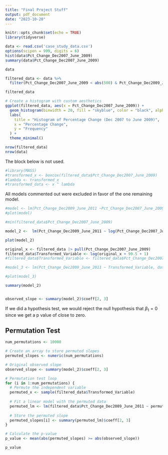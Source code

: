 ```yaml
---
title: "Final Project Stuff"
output: pdf_document
date: "2023-10-20"
---
```


```r
knitr::opts_chunk$set(echo = TRUE)
library(tidyverse)
```


```r
data <- read.csv('case_study_data.csv')
options(scipen = 999, digits = 6)
hist(data$Pct_Change_Dec2007_June_2009)
summary(data$Pct_Change_Dec2007_June_2009)
```

```r
data
```


```r
filtered_data <- data %>%
  filter(Pct_Change_Dec2007_June_2009 < abs(500) & Pct_Change_Dec2009_June_2011 < abs(500))

filtered_data

# Create a histogram with custom aesthetics
ggplot(filtered_data, aes(x = Pct_Change_Dec2007_June_2009)) +
  geom_histogram(binwidth = 20, fill = "skyblue", color = "black", alpha = 0.7) +
  labs(
    title = "Histogram of Percentage Change (Dec 2007 to June 2009)",
    x = "Percentage Change",
    y = "Frequency"
  ) +
  theme_minimal()
```

```r
nrow(filtered_data)
nrow(data)
```

The block below is not used.
```r
#library(MASS)
#transformed_x <- boxcox(filtered_data$Pct_Change_Dec2007_June_2009)
#lambda <- transformed_x
#transformed_data <- x ^ lambda
```

All models commented out were excluded in favor of the one remaining model.
```r
#model <- lm(Pct_Change_Dec2009_June_2011 ~Pct_Change_Dec2007_June_2009, data = filtered_data)
#plot(model)

#min(filtered_data$Pct_Change_Dec2007_June_2009)

model_2 <-  lm(Pct_Change_Dec2009_June_2011 ~ log(Pct_Change_Dec2007_June_2009 +99.5+1), data = filtered_data)

plot(model_2)

original_x <- filtered_data |> pull(Pct_Change_Dec2007_June_2009)
filtered_data$Transformed_Variable <- log(original_x + 99.5 + 1)
#filtered_data$Transformed_Variable <- filtered_data$Pct_Change_Dec2007_June_2009^(1/3)

#model_3 <- lm(Pct_Change_Dec2009_June_2011 ~ Transformed_Variable, data = filtered_data)

#plot(model_3)
```
```r
summary(model_2)


observed_slope <- summary(model_2)$coeff[2, 3]

```

If we did a hypothesis test, we would reject the null hypothesis that $\beta_1=0$ since we get a p value of close to zero.

## Permutation Test

```r
num_permutations <- 10000

# Create an array to store permuted slopes
permuted_slopes <- numeric(num_permutations)

# Original observed slope
observed_slope <- summary(model_2)$coeff[2, 3]

# Permutation test loop
for (i in 1:num_permutations) {
  # Permute the independent variable
  permuted_x <- sample(filtered_data$Transformed_Variable)
  
  # Fit a linear model with the permuted data
  permuted_lm <- lm(filtered_data$Pct_Change_Dec2009_June_2011 ~ permuted_x)
  
  # Store the permuted slope
  permuted_slopes[i] <- summary(permuted_lm)$coeff[2, 3]
}

# Calculate the p-value
p_value <- mean(abs(permuted_slopes) >= abs(observed_slope))
```

```r
p_value
```

